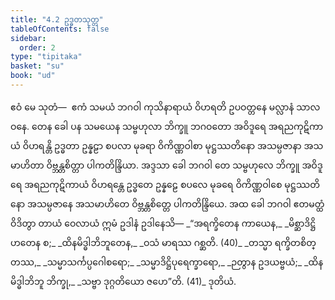 ```yaml
---
title: "4.2 ဥဒ္ဓတသုတ္တ"
tableOfContents: false
sidebar:
  order: 2
type: "tipitaka"
basket: "su"
book: "ud"
---
```



<DynamicBreadcrumb />

<Division number="32" book="ud" e="ch" v="18" p="121">

<Paragraph number="273" book="ud">
ဧဝံ မေ သုတံ—  ဧကံ သမယံ ဘဂဝါ ကုသိနာရာယံ ဝိဟရတိ ဥပဝတ္တနေ မလ္လာနံ သာလဝနေ. တေန ခေါ ပန သမယေန သမ္ဗဟုလာ ဘိက္ခူ ဘဂဝတော အဝိဒူရေ အရညကုဋိကာယံ ဝိဟရန္တိ ဥဒ္ဓတာ ဥန္နဠာ စပလာ မုခရာ ဝိကိဏ္ဏဝါစာ မုဋ္ဌဿတိနော အသမ္ပဇာနာ အသမာဟိတာ ဝိဗ္ဘန္တစိတ္တာ ပါကတိန္ဒြိယာ.
</Paragraph>

<Paragraph number="274" book="ud">
အဒ္ဒသာ ခေါ ဘဂဝါ တေ သမ္ဗဟုလေ ဘိက္ခူ အဝိဒူရေ အရညကုဋိကာယံ ဝိဟရန္တေ ဥဒ္ဓတေ ဥန္နဠေ စပလေ မုခရေ ဝိကိဏ္ဏဝါစေ မုဋ္ဌဿတိနော အသမ္ပဇာနေ အသမာဟိတေ ဝိဗ္ဘန္တစိတ္တေ ပါကတိန္ဒြိယေ.
</Paragraph>

<Paragraph number="275" book="ud">
အထ ခေါ ဘဂဝါ ဧတမတ္ထံ ဝိဒိတွာ တာယံ ဝေလာယံ ဣမံ ဥဒါနံ ဥဒါနေသိ—
</Paragraph>

<Paragraph number="276" type="verses" book="ud">
_“အရက္ခိတေန ကာယေန,_  
_မိစ္ဆာဒိဋ္ဌိဟတေန စ;_  
_ထိနမိဒ္ဓါဘိဘူတေန,_  
_ဝသံ မာရဿ ဂစ္ဆတိ. (40)_  

</Paragraph>

<Paragraph number="277" type="verses" book="ud">
_တသ္မာ ရက္ခိတစိတ္တဿ,_  
_သမ္မာသင်္ကပ္ပဂေါစရော;_  
_သမ္မာဒိဋ္ဌိပုရေက္ခာရော,_  
_ဉတွာန ဥဒယဗ္ဗယံ;_  
_ထိနမိဒ္ဓါဘိဘူ ဘိက္ခု,_  
_သဗ္ဗာ ဒုဂ္ဂတိယော ဇဟေ”တိ. (41)_  


</Paragraph>
</Division>

<Paragraph number="278" type="center" book="ud">
ဒုတိယံ.
</Paragraph>
